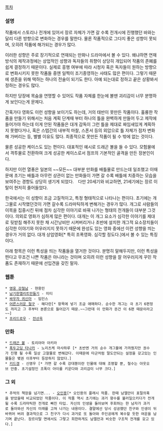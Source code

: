 [[목차]]
=== 설명 ===
작품에서 스토리나 전개에 있어서 장르 자체가 가면 갈 수록 전개시에 진행했던 바와는 달리 다른 방향으로 변화하는 경우를 말한다. 물론 작품적으로 그다지 좋은 성향이 못되며, 오히려 작품에 해가되는 경우가 많다.

이러한 성향은 주로 장기적으로 연재되는 만화나 드라마에서 볼 수 있다. 왜냐하면 연재 방식의 제작과정에는 상업적인 성향과 독자들의 취향이 상당히 개입되어 작품의 존폐를 쉽게 결정하기 때문이다. 실제로 흥행 여부에 따라 시청자 혹은 독자들이 원하는 방향으로 변화시키지 못한 작품들 중엔 일찍이 조기종영하는 사태도 많은 편이다. 그렇기 때문에 생존을 위해 택하는 하나의 전술이 되기도 한다. 아예 되는대로 정하고 끝은 상황봐서 정하는 경우도 많다.

하지만 당장에 목숨을 연명할 수 있어도 작품 자체를 한눈에 볼땐 괴리감이 너무 분명하게 보인다는게 문제다. 

간혹가다 영화도 이런 성향을 보이기도 하는데, 거의 태반이 못만든 작품이다. 훌륭한 작품을 만들기 위해서는 처음 계획 단계때 부터 하나의 틀을 완벽하게 만들어 두고 제작에 들어가야 하는데 이게 안된 작품들은 대개 감독이 그런 틀을 제대로 짜임새있게 계획하지 못했다거나, 혹은 스텝간의 내부적 마찰, 스폰서 등의 외압으로 틀 자체가 점차 변화해 가버리는 등, 별별 이유도 많다. 최종적으로 못만든 작품이 될 수 밖에 없는 것이다.

물론 성공한 케이스도 있는 편이다. 대표적인 예시로 드래곤 볼을 들 수 있다. 모험물에서 격투물로 전환하여 크게 성공한 케이스로서 점프의 기본적인 골격을 만든 장본인이다.

하지만 이런 열풍은 일본의 ~~모든~~ 대부분 만화를 배틀물로 만드는데 일조했고 이때문에 초기는 배틀과 아무런 상관이 없는 만화들이 가면 갈 수록 배틀에 치중하는 모습을 보여주는 경향도 상당히 생기게 되었다.　다만 20세기와 비교하면, 21세기에는 장르 이탈이 현저히 줄어들었다.

한국에서는 이 성향이 조금 고질적이고, 특정 형태적으로 나타나는 편이다. 초기에는 개그물로 시작했던것이 가면 갈수록 드라마틱하게 변해가는 경우가 많다.  개그로 사람들의 이목을 집중시킨 뒤에 점차 심각한 이야기로 바꿔 나가는 형태의 전개들이 대부분 그것이다. 의외로 영화가 심하게 많은 편이다. 대개는 이 개그 요소가 심각한 이야기를 제대로 뒷받침 해주지 못한 채 시간낭비만 시켜버리거나 초반에 설치한 개그적 요소장치들이 심각한 이야기와 어우러지지 못하기 때문에 완성도 있는 영화 중에선 이런 성향을 띄는 경우가 거의 없다. 대개 상업영화[* 특히 조폭영화. 심각할 정도다.]에서 볼 수 있는 특징이다.

아래 항목은 이런 특성을 띄는 작품들을 열거한 것이다. 분명히 말해두지만, 이런 특성을 띈다고 무조건 나쁜 작품은 아니라는 것이며 오히려 이런 성향을 잘 어우러지게 꾸민 작품도 존재하기 때문에 선입견을 갖진 말자.

=== 웹툰 ===
 * [[영웅 강철남]] - 현용민
 * [[남기한엘리트만들기]] - 미티
 * [[싸우자 귀신아]] - 임인스
 * [[어른스러운 철구]] - 해다란[* 항목에 넣기 조금 애매하다. 순수한 개그는 극 초기 6편정도 까지고 그 후부터 본론으로 들어갔기 때문.~~그런데 이 만화가 뜬건 이 6편 때문이라고~~]
 * [[프리드로우]] - [[전선욱]]

=== 만화 ===
 * [[드래곤 볼]] - 토리야마 아키라
 * [[폭두고딩 타나카]] - 노리츠케 마사하루 [* 초반엔 거의 순수 개그물에 가까웠지만 권수가 진행 될 수록 일상 고찰물로 변해갔다. 이때문에 타군처럼 말도안되는 설정을 갖고있는 인물들은 몇권 이후부터 등장하지 않았다.]
 * [[키드갱]] - 신영우 [* 가면 갈 수록 강대봉이란 인물에 대해 조명할 뿐, 철수는 아웃오브 안중. 초기설정인 조폭이 아이를 키운다와 괴리감이 너무 크다.]

=== 그 외 ===
 * 추억의 책장을 넘기면... - [[오인용]][* 오인용의 플래시 작품. 한때 남엘만이 표절의혹을 받았을때 비교되었던 작품이다. 이 작품 역시 초기에는 과거 향수를 불러일으키다가 전개될 수록 드라마틱한 전개로 빠진 타입. 자신의 인생을 돌아보며 후회하는 한 남자가 과거로 돌아와선 자신의 미래를 고쳐 나가는 내용이다. 결말에선 당시 성공했던 친구와 인생이 뒤바뀌어 버려 결과적으로 그 친구가 다시 과거로 또 돌아와 주인공에게 복수할 듯한 여운을 남기며 끝난다. 장르이탈 면에서도 그렇고 희한하게도 남엘만과 비슷한 구조적 전개를 갖고 있다.]


